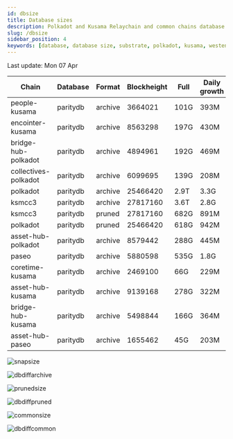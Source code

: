 ```yaml
---
id: dbsize
title: Database sizes
description: Polkadot and Kusama Relaychain and common chains database sizes
slug: /dbsize
sidebar_position: 4
keywords: [database, database size, substrate, polkadot, kusama, westend]
---
```



Last update: Mon 07 Apr

| Chain    | Database   | Format | Blockheight | Full         | Daily growth |
| ------------------------| ----------- | -------- | ------- | ---------- | ----- | 
| people-kusama | paritydb | archive | 3664021 | 101G | 393M |
| encointer-kusama | paritydb | archive | 8563298 | 197G | 430M |
| bridge-hub-polkadot | paritydb | archive | 4894961 | 192G | 469M |
| collectives-polkadot | paritydb | archive | 6099695 | 139G | 208M |
| polkadot | paritydb | archive | 25466420 | 2.9T | 3.3G |
| ksmcc3 | paritydb | archive | 27817160 | 3.6T | 2.8G |
| ksmcc3 | paritydb | pruned | 27817160 | 682G | 891M |
| polkadot | paritydb | pruned | 25466420 | 618G | 942M |
| asset-hub-polkadot | paritydb | archive | 8579442 | 288G | 445M |
| paseo | paritydb | archive | 5880598 | 535G | 1.8G |
| coretime-kusama | paritydb | archive | 2469100 | 66G | 229M |
| asset-hub-kusama | paritydb | archive | 9139168 | 278G | 322M |
| bridge-hub-kusama | paritydb | archive | 5498844 | 166G | 364M |
| asset-hub-paseo | paritydb | archive | 1655462 | 45G | 203M |

![snapsize](/img/archivesize.png)

![dbdiffarchive](/img/dbdiffrelay.png)

![prunedsize](/img/prunedsize.png)

![dbdiffpruned](/img/dbdiffpruned.png)

![commonsize](/img/commonsize.png)

![dbdiffcommon](/img/dbdiffcommon.png)
